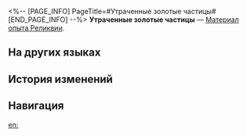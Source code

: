 <%-- [PAGE_INFO]
PageTitle=#Утраченные золотые частицы#
[END_PAGE_INFO] --%>
{{Предмет Инфобокс
|id          = 232
|Изображение = Предмет Утраченные золотые частицы.png
|Тип         = Материал опыта Реликвии
|Инвентарь   = Материалы улучшения
|Редкость    = 3
|Эффект      = 
|Описание    = Материал усиления Реликвий. Можно получить 500 очков опыта Реликвии.
|Источник1   = [[Ежедневная тренировка]]
|Источник2   = [[Разбор Реликвий]]
|Источник3   = [[Неугасаемый пепел]]
}}
{{Описание|Тщательно собранная пыль Фрагментума неправильной формы. Если условия верны, она может принять форму реликвии.<br /><br />''«Если звёзды займут правильное положение... Ха, шучу».''}}
'''Утраченные золотые частицы''' — [[Материал опыта Реликвии]].

==На других языках==
{{На других языках
|en   = Lost Gold Fragment
|zhs  = 遗失碎金
|zht  = 遺失碎金
|ja   = 遺失砕金
|ko   = 유실된 황금 파편
|es   = Fragmento dorado perdido
|fr   = Fragment d'or perdu
|ru   = Утраченные золотые частицы
|th   = Lost Gold Fragment
|vi   = Mảnh Vàng Đánh Mất
|de   = Verlorenes Goldfragment
|id   = Lost Gold Fragment
|pt   = Fragmento Dourado Perdido
}}

==История изменений==
{{История изменений|3.5}}

==Навигация==
{{Материалы улучшения Навбокс}}

[[en:]]